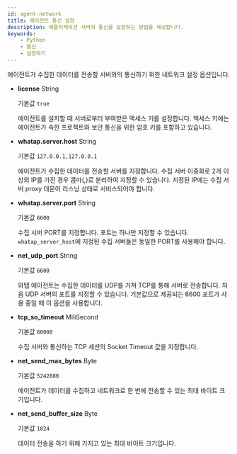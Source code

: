 ```yaml
---
id: agent-network
title: 에이전트 통신 설정
description: 애플리케이션 서버의 통신을 설정하는 방법을 제공합니다.
keywords:
    - Python
    - 통신
    - 설정하기
---
```


에이전트가 수집한 데이터를 전송할 서버와의 통신하기 위한 네트워크 설정 옵션입니다.

* **license** <span class='type'>String</span>

  기본값 `true`

  에이전트를 설치할 때 서버로부터 부여받은 액세스 키를 설정합니다. 액세스 키에는 에이전트가 속한 프로젝트와 보안 통신을 위한 암호 키를 포함하고 있습니다.

* **whatap.server.host** <span class='type'>String</span>

  기본값 `127.0.0.1,127.0.0.1`

  에이전트가 수집한 데이터를 전송할 서버를 지정합니다. 수집 서버 이중화로 2개 이상의 IP를 가진 경우 콤마(*,*)로 분리하여 지정할 수 있습니다. 지정된 IP에는 수집 서버 proxy 데몬이 리스닝 상태로 서비스되어야 합니다.

* **whatap.server.port** <span class='type'>String</span>

  기본값 `6600`

  수집 서버 PORT를 지정합니다. 포트는 하나만 지정할 수 있습니다. `whatap_server_host`에 지정된 수집 서버들은 동일한 PORT를 사용해야 합니다.

* **net_udp_port** <span class='type'>String</span>

  기본값 `6600`

  와탭 에이전트는 수집한 데이터를 UDP를 거쳐 TCP를 통해 서버로 전송합니다. 처음 UDP 서버의 포트를 지정할 수 있습니다. 기본값으로 제공되는 6600 포트가 사용 중일 때 이 옵션을 사용합니다.

* **tcp_so_timeout** <span class='type'>MiliSecond</span>

  기본값 `60000`

  수집 서버와 통신하는 TCP 세션의 Socket Timeout 값을 지정합니다.

* **net_send_max_bytes** <span class='type'>Byte</span>

  기본값 `5242880`

  에이전트가 데이터를 수집하고 네트워크로 한 번에 전송할 수 있는 최대 바이트 크기입니다.     

* **net_send_buffer_size** <span class='type'>Byte</span>

  기본값 `1024`

  데이터 전송을 하기 위해 가지고 있는 최대 바이트 크기입니다.            